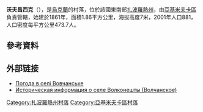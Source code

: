 {{coord|46|34|35|N|35|6|7|E|scale:100000|display=title}}

'''沃夫昌西克'''（{{lang-uk|Вовчанське}}），是[[烏克蘭|烏克蘭]]的村落，位於該國東南部[[扎波羅熱州|扎波羅熱州]]，由[[亞基米夫卡區|亞基米夫卡區]]負責管轄，始建於1861年，面積1.86平方公里，海拔高度7米，2001年人口881，人口密度每平方公里473.7人。

==參考資料==
{{reflist}}

==外部链接==
* [http://weather.in.ua/ua/zaporozhskaja/4213 Погода в селі Вовчанське] {{Wayback|url=http://weather.in.ua/ua/zaporozhskaja/4213 |date=20111220053548 }}
* [http://www.surnameindex.info/info/tavrida/melitopol/volkoneshty/index.html Историческая информация о селе Волконешты (Волчанское)] {{Wayback|url=http://www.surnameindex.info/info/tavrida/melitopol/volkoneshty/index.html |date=20210225041344 }} {{ref-ru}}

[[Category:扎波羅熱州村落|Category:扎波羅熱州村落]]
[[Category:亞基米夫卡區村落|Category:亞基米夫卡區村落]]


{{Zaporizhia-geo-stub}}